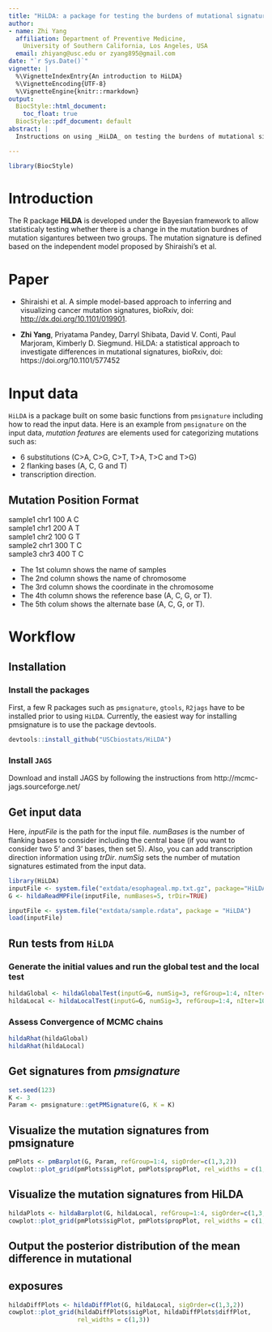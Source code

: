 ```yaml
---
title: "HiLDA: a package for testing the burdens of mutational signatures"
author: 
- name: Zhi Yang
  affiliation: Department of Preventive Medicine, 
    University of Southern California, Los Angeles, USA 
  email: zhiyang@usc.edu or zyang895@gmail.com
date: "`r Sys.Date()`"
vignette: |
  %\VignetteIndexEntry{An introduction to HiLDA}
  %\VignetteEncoding{UTF-8}
  %\VignetteEngine{knitr::rmarkdown}
output:
  BiocStyle::html_document:
    toc_float: true
  BiocStyle::pdf_document: default
abstract: | 
  Instructions on using _HiLDA_ on testing the burdens of mutational signatures. 

---
```


```r
library(BiocStyle)
```

# Introduction

The R package **HiLDA** is developed under the Bayesian framework to allow 
statisticaly testing whether there is a change in the mutation burdnes of 
mutation sigantures between two groups. The mutation signature is defined based 
on the independent model proposed by Shiraishi's et al. 

# Paper

- Shiraishi et al. A simple model-based approach to inferring and visualizing 
cancer mutation signatures, bioRxiv, doi: 
[http://dx.doi.org/10.1101/019901](http://dx.doi.org/10.1101/019901).

- **Zhi Yang**, Priyatama Pandey, Darryl Shibata, David V. Conti, Paul Marjoram, 
Kimberly D. Siegmund. HiLDA: a statistical approach to investigate differences 
in mutational signatures, bioRxiv, doi: https://doi.org/10.1101/577452 


# Input data

`HiLDA` is a package built on some basic functions from `pmsignature` including 
how to read the input data. Here is an example from `pmsignature` on the input 
data, *mutation features* are elements used for categorizing mutations such as: 
  
* 6 substitutions (C>A, C>G, C>T, T>A, T>C and T>G)
* 2 flanking bases (A, C, G and T)
* transcription direction.

## Mutation Position Format

sample1 chr1  100	A	C	
sample1	chr1	200	A	T	
sample1	chr2	100	G	T	
sample2	chr1	300	T	C	
sample3	chr3	400	T	C	
  
* The 1st column shows the name of samples 
* The 2nd column shows the name of chromosome 
* The 3rd column shows the coordinate in the chromosome
* The 4th column shows the reference base (A, C, G, or T).
* The 5th colum shows the alternate base (A, C, G, or T).


# Workflow 
## Installation 
### Install the packages
First, a few R packages such as `pmsignature`, `gtools`, `R2jags` have to be 
installed prior to using `HiLDA`. Currently, the easiest way for installing 
pmsignature is to use the package devtools. 

```r
devtools::install_github("USCbiostats/HiLDA")
```

### Install `JAGS`
Download and install JAGS by following the instructions from 
http://mcmc-jags.sourceforge.net/

## Get input data
Here, *inputFile* is the path for the input file. *numBases* is the number of 
flanking bases to consider including the central base (if you want to consider 
two 5' and 3' bases, then set 5). Also, you can add transcription direction 
information using *trDir*. *numSig* sets the number of mutation signatures 
estimated from the input data.  
```r
library(HiLDA)
inputFile <- system.file("extdata/esophageal.mp.txt.gz", package="HiLDA")
G <- hildaReadMPFile(inputFile, numBases=5, trDir=TRUE)
```

```r
inputFile <- system.file("extdata/sample.rdata", package = "HiLDA")
load(inputFile)
```

## Run tests from `HiLDA`
### Generate the initial values and run the global test and the local test 
```r
hildaGlobal <- hildaGlobalTest(inputG=G, numSig=3, refGroup=1:4, nIter=1000)
hildaLocal <- hildaLocalTest(inputG=G, numSig=3, refGroup=1:4, nIter=1000)
```

###  Assess Convergence of MCMC chains
```r
hildaRhat(hildaGlobal)
hildaRhat(hildaLocal)
```

## Get signatures from *pmsignature*
```r
set.seed(123)
K <- 3
Param <- pmsignature::getPMSignature(G, K = K)
```

## Visualize the mutation signatures from pmsignature
```r
pmPlots <- pmBarplot(G, Param, refGroup=1:4, sigOrder=c(1,3,2))
cowplot::plot_grid(pmPlots$sigPlot, pmPlots$propPlot, rel_widths = c(1,3))
```

## Visualize the mutation signatures from HiLDA
```r
hildaPlots <- hildaBarplot(G, hildaLocal, refGroup=1:4, sigOrder=c(1,3,2))
cowplot::plot_grid(pmPlots$sigPlot, pmPlots$propPlot, rel_widths = c(1,3))
```

## Output the posterior distribution of the mean difference in mutational 
## exposures
```r
hildaDiffPlots <- hildaDiffPlot(G, hildaLocal, sigOrder=c(1,3,2))
cowplot::plot_grid(hildaDiffPlots$sigPlot, hildaDiffPlots$diffPlot, 
                   rel_widths = c(1,3))
```


